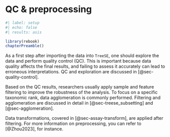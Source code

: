 # QC & preprocessing {#sec-preprocess}

```r
#| label: setup
#| echo: false
#| results: asis

library(rebook)
chapterPreamble()
```

As a first step after importing the data into `TreeSE`, one should explore
the data and perform quality control (QC). This is important because data
quality affects the final results, and failing to assess it accurately can
lead to erroneous interpretations. QC and exploration are discussed in
[@sec-quality-control].

Based on the QC results, researchers usually apply sample and feature
filtering to improve the robustness of the analysis. To focus on a
specific taxonomic rank, data agglomeration is commonly performed.
Filtering and agglomeration are discussed in detail in
[@sec-treese_subsetting] and [@sec-agglomeration].

Data transformations, covered in [@sec-assay-transform], are applied after
filtering. For more information on preprocessing, you can refer to
[@Zhou2023], for instance.
